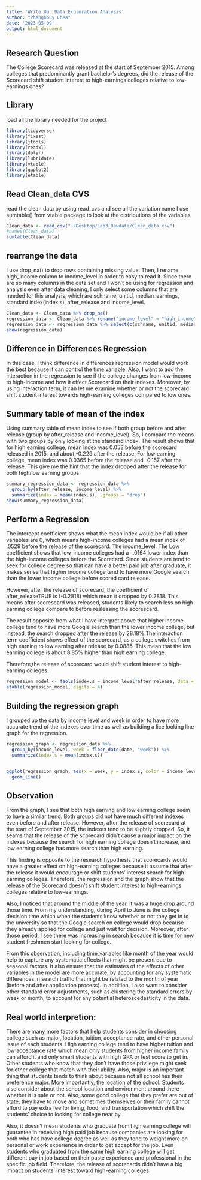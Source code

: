```yaml
---
title: 'Write Up: Data Exploration Analysis'
author: "Phanghouy Chea"
date: '2023-05-09'
output: html_document
---
```


## Research Question
The College Scorecard was released at the start of September 2015. Among colleges that predominantly grant bachelor’s degrees, did the release of the Scorecard shift student interest to high-earnings colleges relative to low-earnings ones?

## Library
load all the library needed for the project

```r
library(tidyverse)
library(fixest)
library(jtools)
library(readxl)
library(dplyr)
library(lubridate)
library(vtable)
library(ggplot2)
library(etable)
```

## Read Clean_data CVS

read the clean data by using read_cvs and see all the variation name
I use sumtable() from vtable package to look at the distributions of the variables

```r
Clean_data <- read_csv("~/Desktop/Lab3_Rawdata/Clean_data.csv")
#names(Clean_data)
sumtable(Clean_data)
```

## rearrange the data

I use drop_na() to drop rows containing missing value. Then, I rename high_income column to income_level in order to easy to read it. Since there are so many columns in the data set and I won’t be using for regression and analysis even after data cleaning, I only select some columns that are needed for this analysis, which are schname, unitid, median_earnings, standard index(index.s), after_release and income_level.

```r
Clean_data <- Clean_data %>% drop_na() 
regression_data <- Clean_data %>% rename("income_level" = "high_income")
regression_data <- regression_data %>% select(c(schname, unitid, median_earnings, index.s, date, after_release, income_level))
show(regression_data)
```

## Difference in Differences Regression

In this case, I think difference in differences regression model would work the best because it can control the time
variable. Also, I want to add the interaction in the regression to see if the college changes from low-income to high-income and how it effect Scorecard on their indexes. Moreover, by using interaction term, it can let me examine whether or not the scorecard shift student interest towards high-earning colleges compared to low ones.

## Summary table of mean of the index

Using summary table of mean index to see if both group before and after release (group by after_release and income_level). So, I compare the means with two groups by only looking at the standard index. The result shows that for high earning college, mean index was 0.053 before the scorecard released in 2015, and about -0.229
after the release. For low earning college, mean index was 0.0365 before the release and -0.157 after the release. This give me the hint that the index dropped after the release for both high/low earning groups.

```r
summary_regression_data <- regression_data %>% 
  group_by(after_release, income_level) %>% 
  summarize(index = mean(index.s), .groups = "drop")
show(summary_regression_data)
```

## Perform a Regression
The intercept coefficient shows what the mean index would be if all other variables are 0, which means high-income colleges had a mean index of .0529 before the release of the scorecard. The income_level. The Low coefficient shows that low-income colleges had a -.0164 lower index than the high-income colleges before the Scorecard. Since students are tend to seek for college degree so that can have a better paid job after graduate, it makes sense that higher income college tend to have more Google search than the lower income college before scored card release. 

However, after the release of scorecard, the coefficient of after_releaseTRUE is (-0.2818) which mean it dropped by 0.2818. This means after scorescard was released, students likely to search less on high earning college compare to before realeasing the scorescard.

The result opposite from what I have interpret above that higher income college tend to have more Google search than the lower income college, but instead, the search dropped after the release by 28.18%.The interaction term coefficient shows effect of the scorecard, as a college switches from high earning to low earning after release by 0.0885. This mean that the low earning college is about 8.85% higher than high earning college. 

Therefore,the release of scorecard would shift student interest to high-earning colleges.

```r
regression_model <- feols(index.s ~ income_level*after_release, data = regression_data)
etable(regression_model, digits = 4)

```


## Building the regression graph 

I grouped up the data by income level and week in order to have more accurate trend of the indexes over time as well as building a lice looking line graph for the regression.

```r
regression_graph <- regression_data %>% 
  group_by(income_level, week = floor_date(date, "week")) %>%
  summarize(index.s = mean(index.s))


ggplot(regression_graph, aes(x = week, y = index.s, color = income_level)) + 
  geom_line() 

```

## Observation 

From the graph, I see that both high earning and low earning college seem to have a similar trend. Both groups did not have much different indexes even before and after release. However, after the release of scorecard at the start of September 2015, the indexes tend to be slightly dropped. So, it seams that the release of the scorecard didn't cause a major impact on the indexes because the search for high earning college doesn’t increase, and low earning college has more search than high earning.

This finding is opposite to the research hypothesis that scorecards would have a greater effect on high-earning colleges because it assume that after the release it would encourage or shift students' interest search for high-earning colleges. Therefore, the regression and the graph show that the release of the Scorecard doesn’t shift student interest to high-earnings colleges relative to low-earnings.

Also, I noticed that around the middle of the year, it was a huge drop around those time. From my understanding, during April to June is the college decision time which when the students know whether or not they get in to the university so that the Google search on college would drop because they already applied for college and just wait for decision. Moreover, after those period, I see there was increasing in search because it is time for new student freshmen start looking for college. 

From this observation, including time_variables like month of the year would help to capture any systematic effects that might be present due to seasonal factors. It also ensure that the estimates of the effects of other variables in the model are more accurate, by accounting for any systematic differences in search traffic that might be related to the month of year (before and after application process). In addition, I also want to consider other standard error adjustments, such as clustering the standard errors by week or month, to account for any potential heteroscedasticity in the data.

## Real world interpretion: 

There are many more factors that help students consider in choosing college such as major, location, tuition, acceptance rate, and other personal issue of each students. High earning college tend to have higher tuition and low acceptance rate which mean only students from higher income family can afford it and only smart students with high GPA or test score to get in. Other students who know that they don't have those privilege might seek for other college that match with their ability. Also, major is an important thing that students tends to think about because not all school has their preference major. More importantly, the location of the school. Students also consider about the school location and environment around there whether it is safe or not. Also, some good college that they prefer are out of state, they have to move and sometimes themselves or their family cannot afford to pay extra fee for living, food, and transportation which shift the students' choice to looking for college near by.  

Also, it doesn't mean students who graduate from high earning college will guarantee in receiving high paid job because companies are looking for both who has have college degree as well as they tend to weight more on personal or work experience in order to get accept for the job. Even students who graduated from the same high earning college will get different pay in job based on their paste experience and professional in the specific job field. Therefore, the release
of scorecards didn't have a big impact on students’ interest toward high-earning colleges.

